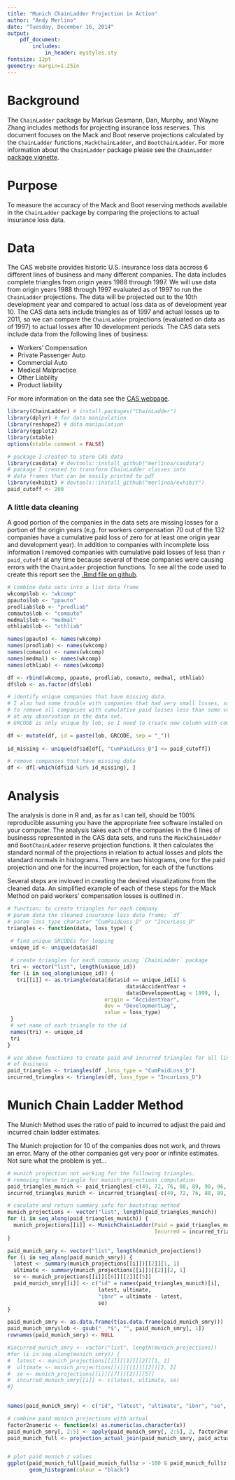 ```yaml
---
title: "Munich ChainLadder Projection in Action"
author: "Andy Merlino"
date: "Tuesday, December 16, 2014"
output: 
    pdf_document:
        includes:
            in_header: mystyles.sty
fontsize: 12pt
geometry: margin=1.25in
---
```


# Background

The `ChainLadder` package by Markus Gesmann, Dan, Murphy, and Wayne Zhang includes methods for projecting insurance loss reserves.  This document focuses on the Mack and Boot reserve projections calculated by the `ChainLadder` functions, `MackChainLadder`, and `BootChainLadder`.  For more information about the `ChainLadder` package please see the `ChainLadder` [package vignette](http://cran.r-project.org/web/packages/ChainLadder/vignettes/ChainLadder.pdf).  

# Purpose

To measure the accuracy of the Mack and Boot reserving methods available in the `ChainLadder` package by comparing the projections to actual insurance loss data.

# Data

The CAS website provides historic U.S. insurance loss data accross 6 different lines of business and many different companies.  The data includes complete triangles from origin years 1988 through 1997.  We will use data from origin years 1988 through 1997 evaluated as of 1997 to run the `ChainLadder` projections.  The data will be projected out to the 10th development year and compared to actual loss data as of development year 10.  The CAS data sets include triangles as of 1997 and actual losses up to 2011, so we can compare the `ChainLadder` projections (evaluated on data as of 1997) to actual losses after 10 development periods.  The CAS data sets include data from the following lines of business:

* Workers' Compensation
* Private Passenger Auto
* Commercial Auto
* Medical Malpractice
* Other Liability
* Product liability

For more information on the data see the [CAS webpage](http://www.casact.org/research/index.cfm?fa=loss_reserves_data).

```r
library(ChainLadder) # install.packages("ChainLadder")
library(dplyr) # for data manipulation
library(reshape2) # data manipulation
library(ggplot2)
library(xtable)
options(xtable.comment = FALSE)

# package I created to store CAS data
library(casdata) # devtools::install_github("merlinoa/casdata")
# package I created to transform ChainLadder classes into
# data frames that can be easily printed to pdf
library(exhibit) # devtools::install_github("merlinoa/exhibit")
paid_cutoff <- 200
```

### A little data cleaning

A good portion of the companies in the data sets are missing losses for a portion of the origin years (e.g. for workers compensation 70 out of the 132 companies have a cumulative paid loss of zero for at least one origin year and development year).  In addition to companies with incomplete loss information I removed companies with cumulative paid losses of less than `r paid_cutoff` at any time because several of these companies were causing errors with the `ChainLadder` projection functions.  To see all the code used to create this report see the [.Rmd file on github](https://raw.githubusercontent.com/merlinoa/ractuary-studies/master/chainladder-review.Rmd).

```r
# Combine data sets into a list data frame
wkcomp$lob <- "wkcomp"
ppauto$lob <- "ppauto"
prodliab$lob <- "prodliab"
comauto$lob <- "comauto"
medmal$lob <- "medmal"
othliab$lob <- "othliab"

names(ppauto) <- names(wkcomp)
names(prodliab) <- names(wkcomp)
names(comauto) <- names(wkcomp)
names(medmal) <- names(wkcomp)
names(othliab) <- names(wkcomp)

df <- rbind(wkcomp, ppauto, prodliab, comauto, medmal, othliab)
df$lob <- as.factor(df$lob)

# identify unique companies that have missing data.
# I also had some trouble with companies that had very small losses, so I decided
# to remove all companies with cumulative paid losses less than some value 
# at any observation in the data set.
# GRCODE is only unique by lob, so I need to create new column with combination of

df <- mutate(df, id = paste(lob, GRCODE, sep = "_"))
  
id_missing <- unique(df$id[df[, "CumPaidLoss_D"] <= paid_cutoff])

# remove companies that have missing data
df <- df[-which(df$id %in% id_missing), ]
```

# Analysis

The analysis is done in R and, as far as I can tell, should be 100% reproducible assuming you have the appropriate free software installed on your computer.  The analysis takes each of the companies in the 6 lines of businesss represented in the CAS data sets, and runs the `MackChainLadder` and `BootChainLadder` reserve projection functions.  It then calculates the standard normal of the projections in relation to actual losses and plots the standard normals in histograms.  There are two histograms, one for the paid projection and one for the incurred projection, for each of the functions  

Several steps are invloved in creating the desired visualizations from the cleaned data.  An simplified example of each of these steps for the Mack Method on paid workers' compensation losses is outlined in \hyperref[appendix:a]{Appendix A}. 

```r
# function: to create triangles for each company
# param data the cleaned insurance loss data frame; `df`
# param loss_type character "CumPaidLoss_D" or "IncurLoss_D"
triangles <- function(data, loss_type) {

 # find unique GRCODEs for looping
 unique_id <- unique(data$id)
 
 # create triangles for each company using `ChainLadder` package
 tri <- vector("list", length(unique_id))
 for (i in seq_along(unique_id)) {
   tri[[i]] <- as.triangle(data[data$id == unique_id[i] & 
                                      data$AccidentYear + 
                                      data$DevelopmentLag < 1999, ], 
                               origin = "AccidentYear", 
                               dev = "DevelopmentLag", 
                               value = loss_type)
 }
 # set name of each triangle to the id
 names(tri) <- unique_id
 tri
}

# use above functions to create paid and incurred triangles for all lines
# of business
paid_triangles <- triangles(df ,loss_type = "CumPaidLoss_D")
incurred_triangles <- triangles(df, loss_type = "IncurLoss_D")
```

# Munich Chain Ladder Method

The Munich Method uses the ratio of paid to incurred to adjust the paid and incurred chain ladder estimates.

The Munich projection for 10 of the companies does not work, and throws an error.  Many of the other companies get very poor or infinite estimates.  Not sure what the problem is yet...

```r
# munich projection not working for the following triangles.
# removing these triangle for munich projections computation
paid_triangles_munich <- paid_triangles[-c(49, 72, 76, 88, 89, 90, 96, 101, 107, 153)]
incurred_triangles_munich <- incurred_triangles[-c(49, 72, 76, 88, 89, 90, 96, 101, 107, 153)]

# caculate and return summary info for bootstrap method
munich_projections <- vector("list", length(paid_triangles_munich))
for (i in seq_along(paid_triangles_munich)) {
  munich_projections[[i]] <- MunichChainLadder(Paid = paid_triangles_munich[[i]], 
                                               Incurred = incurred_triangles_munich[[i]])
}

paid_munich_smry <- vector("list", length(munich_projections))
for (i in seq_along(paid_munich_smry)) {
  latest <- summary(munich_projections[[i]])[[2]][1, 1]
  ultimate <- summary(munich_projections[[i]])[[2]][2, 1]
  se <- munich_projections[[i]][[6]][[2]][[5]]
  paid_munich_smry[[i]] <- c("id" = names(paid_triangles_munich)[i],
                             latest, ultimate, 
                             "ibnr" = ultimate - latest,
                             se)
}

paid_munich_smry <- as.data.frame(t(as.data.frame(paid_munich_smry)))
paid_munich_smry$lob <- gsub("_.*$", "", paid_munich_smry[, 1])
rownames(paid_munich_smry) <- NULL

#incurred_munich_smry <- vactor("list", length(munich_projections))
#for (i in seq_along(munich_smry)) {
#  latest <- munich_projections[[i]][[1]][[2]][1, 2]
#  ultimate <- munich_projections[[i]][[1]][[2]][2, 2]
#  se <- munich_projections[[i]][[7]][[2]][[5]]
#  incurred_munich_smry[[i]] <- c(latest, ultimate, se)
#}
  

names(paid_munich_smry) <- c("id", "latest", "ultimate", "ibnr", "se", "lob")

# combine paid munich projections with actual
factor2numeric <- function(x) as.numeric(as.character(x))
paid_munich_smry[, 2:5] <- apply(paid_munich_smry[, 2:5], 2, factor2numeric)
paid_munich_full <- projection_actual_join(paid_munich_smry, paid_actual_ultimate)


# plot paid munich z values
ggplot(paid_munich_full[paid_munich_full$z > -100 & paid_munich_full$z < 100, ], aes(x = z, fill = lob)) +
       geom_histogram(colour = "black")
```
